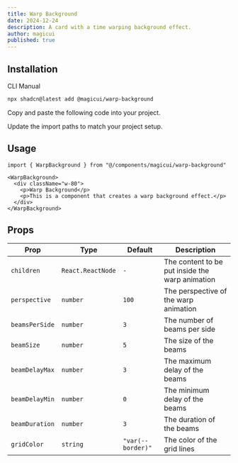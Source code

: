 ```yaml
---
title: Warp Background
date: 2024-12-24
description: A card with a time warping background effect.
author: magicui
published: true
---
```


<ComponentPreview name="warp-background-demo" />

## Installation

<Tabs defaultValue="cli">

<TabsList>
  <TabsTrigger value="cli">CLI</TabsTrigger>
  <TabsTrigger value="manual">Manual</TabsTrigger>
</TabsList>
<TabsContent value="cli">

```bash
npx shadcn@latest add @magicui/warp-background
```

</TabsContent>

<TabsContent value="manual">

<Steps>

<Step>Copy and paste the following code into your project.</Step>

<ComponentSource name="warp-background" />

<Step>Update the import paths to match your project setup.</Step>

</Steps>

</TabsContent>

</Tabs>

## Usage

```tsx showLineNumbers
import { WarpBackground } from "@/components/magicui/warp-background"
```

```tsx showLineNumbers
<WarpBackground>
  <div className="w-80">
    <p>Warp Background</p>
    <p>This is a component that creates a warp background effect.</p>
  </div>
</WarpBackground>
```

## Props

| Prop           | Type              | Default           | Description                                     |
| -------------- | ----------------- | ----------------- | ----------------------------------------------- |
| `children`     | `React.ReactNode` | `-`               | The content to be put inside the warp animation |
| `perspective`  | `number`          | `100`             | The perspective of the warp animation           |
| `beamsPerSide` | `number`          | `3`               | The number of beams per side                    |
| `beamSize`     | `number`          | `5`               | The size of the beams                           |
| `beamDelayMax` | `number`          | `3`               | The maximum delay of the beams                  |
| `beamDelayMin` | `number`          | `0`               | The minimum delay of the beams                  |
| `beamDuration` | `number`          | `3`               | The duration of the beams                       |
| `gridColor`    | `string`          | `"var(--border)"` | The color of the grid lines                     |
